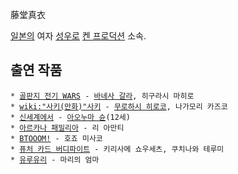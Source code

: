 藤堂真衣

[[일본]]의 여자 [[성우]]로 [[켄 프로덕션]] 소속.

== 출연 작품 ==
 * [[골판지 전기 WARS]] - [[바네사 갈라]], 히구라시 마히로
 * [[wiki:"사키(만화)"사키]] - [[무로하시 히로코]], 나가모리 카즈코
 * [[신세계에서]] - [[아오누마 슌]](12세)
 * [[아르카나 패밀리아]] - 리 아만티
 * [[BTOOOM!]] - 호죠 미사코
 * [[퓨처 카드 버디파이트]] - 키리사메 쇼우세츠, 쿠치나와 테루미
 * [[유루유리]] - 마리의 엄마
